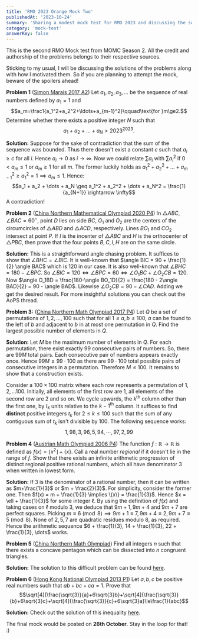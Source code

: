 ```yaml
--- 
title: 'RMO 2023 Orange Mock Two'
publishedAt: '2023-10-24'
summary: 'Sharing a modest mock test for RMO 2023 and discussing the solutions of the problems along with the motivation'
category: 'mock-test'
answerKey: false
---
```


This is the second RMO Mock test from MOMC Season 2. All the credit and authorship of the problems belongs to their respective sources.

Sticking to my usual, I will be discussing the solutions of the problems along with how I motivated them. So if you are planning to attempt the mock, beware of the spoilers ahead!

**Problem 1** ([Simon Marais 2017 A2](https://artofproblemsolving.com/community/c6h2544554p21709265)) Let $a_1,a_2,a_3,\ldots$ be the sequence of real numbers deﬁned by $a_1=1$ and$$a_m=\frac1{a_1^2+a_2^2+\ldots+a_{m-1}^2}\qquad\text{for }m\ge2.$$Determine whether there exists a positive integer $N$ such that
$$a_1+a_2+\ldots+a_N>2023^{2023}.$$

**Solution:** Suppose for the sake of contradiction that the sum of the sequence was bounded. Thus there doesn't exist a constant $c$ such that $a_i \geq c$ for all $i$. Hence $a_i \rightarrow 0$ as $i \rightarrow \infty$. Now we could relate $\sum a_i$ with $\sum a_i^2$ if $0 < a_m \leq 1$ or $a_m \geq 1$ for all $m$. The former luckily holds as $a_1^2 + a_2^2 + \dots + a_{m-1}^2 \geq a_1^2 = 1 \implies a_m \leq 1$. Hence:
$$a_1 + a_2 + \dots + a_N \geq a_1^2 + a_2^2 + \dots + a_N^2 = \frac{1}{a_{N+1}} \rightarrow \infty$$
A contradiction!

**Problem 2** ([China Northern Mathematical Olympiad 2020 P4](https://artofproblemsolving.com/community/c6h2220889p16882243)) In $\triangle ABC$, $\angle BAC = 60^{\circ}$, point $D$ lies on side $BC$, $O_1$ and $O_2$ are the centers of the circumcircles of $\triangle ABD$ and $\triangle ACD$, respectively. Lines $BO_1$ and $CO_2$ intersect at point $P$. If $I$ is the incenter of $\triangle ABC$ and $H$ is the orthocenter of $\triangle PBC$, then prove that the four points $B,C,I,H$ are on the same circle.

**Solution:** This is a straightforward angle chasing problem. It suffices to show that $\angle BHC = \angle BIC$. It is well-known that $\angle BIC = 90 + \frac{1}{2} \angle BAC$ which is $120$ in our case. It is also well-known that $\angle BHC = 180 - \angle BPC$. So $\angle BIC = 120 \iff \angle BPC = 60 \iff \angle O_1BC + \angle O_2CB = 120$. Now $\angle O_1BD = \frac{180-\angle BO_1D}{2} = \frac{180 - 2\angle BAD}{2} = 90 - \angle BAD$. Likewise $\angle O_2CB = 90 - \angle CAD$. Adding we get the desired result. For more insightful solutions you can check out the AoPS thread.


**Problem 3:** ([China Northern Math Olympiad 2017 P4](https://artofproblemsolving.com/community/c6h1486251p8701433)) Let $Q$ be a set of permutations of $1,2,...,100$ such that for all $1\leq a,b \leq 100$, $a$ can be found to the left of $b$ and adjacent to $b$ in at most one permutation in $Q$. Find the largest possible number of elements in $Q$.

**Solution:** Let $M$ be the maximum number of elements in $Q$. For each permutation, there exist exactly $99$ consecutive pairs of numbers. So, there are $99M$ total pairs. Each consecutive pair of numbers appears exactly once. Hence $99M \leq 99\cdot 100$ as there are $99 \cdot 100$ total possible pairs of consecutive integers in a permutation. Therefore $M \leq 100$. It remains to show that a construction exists.

Consider a $100 \times 100$ matrix where each row represents a permutation of $1,2, \dots 100$. Initially, all elements of the first row are $1$, all elements of the second row are $2$ and so on. We cycle upwards, the $k^{\text{th}}$ column other than the first one, by $t_k$ units relative to the $k-1^{\text{th}}$ column. It suffices to find **distinct** positive integers $t_k$ for $2 \leq k \leq 100$ such that the sum of any contiguous sum of $t_k$ isn't divisible by $100$. The following sequence works:
$$1,98,3,96,5,94, \cdots , 97,2,99$$


**Problem 4** ([Austrian Math Olympiad 2006 P4](https://artofproblemsolving.com/community/c6h257028p1402126)) The function $f: \mathbb{R} \rightarrow \mathbb{R}$ is defined as $f(x) = \lfloor x^2 \rfloor + \{ x \}$. Call a real number *regional* if it doesn't lie in the range of $f$. Show that there exists an infinite arithmetic progression of distinct regional positive rational numbers, which all have denominator $3$ when written in lowest form.

**Solution:** If $3$ is the denominator of a rational number, then it can be written as $m+\frac{1}{3}$ or $m + \frac{2}{3}$. For simplicity, consider the former one. Then $f(x) = m + \frac{1}{3} \implies \{x\} = \frac{1}{3}$. Hence $x = \ell + \frac{1}{3}$ for some integer $\ell$. By using the definition of $f(x)$ and taking cases on $\ell$ modulo $3$, we deduce that $9m+1, 9m+4$ and $9m+7$ are perfect squares. Picking $m \equiv 6 \pmod 8 \implies 9m+1 \equiv 7, 9m+4 \equiv 2, 9m+7 \equiv 5 \pmod 8$. None of $2,5,7$ are quadratic residues modulo $8$, as required. Hence the arithmetic sequence $6 + \frac{1}{3}, 14 + \frac{1}{3}, 22 + \frac{1}{3}, \dots$ works.


**Problem 5** ([China Northern Math Olympiad](https://artofproblemsolving.com/community/c6h1486265p8701520)) Find all integers $n$ such that there exists a concave pentagon which can be dissected into $n$ congruent triangles.

**Solution:** The solution to this difficult problem can be found [here](https://artofproblemsolving.com/community/c6h1486265p8701520).


**Problem 6** ([Hong Kong National Olympiad 2013 P1](https://artofproblemsolving.com/community/c6h567387p3324611)) Let $a,b,c$ be positive real numbers such that $ab+bc+ca=1$. Prove that
$$\sqrt[4]{\frac{\sqrt{3}}{a}+6\sqrt{3}b}+\sqrt[4]{\frac{\sqrt{3}}{b}+6\sqrt{3}c}+\sqrt[4]{\frac{\sqrt{3}}{c}+6\sqrt{3}a}\le\frac{1}{abc}$$

**Solution:** Check out the solution of this inequality [here](https://artofproblemsolving.com/community/c6h567387p3324671).

The final mock would be posted on **26th October**. Stay in the loop for that! :)

